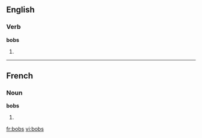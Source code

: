 {{also|Bobs}}
==English==

===Verb===
'''bobs'''

# {{third-person singular of|[[bob]]}}

----

==French==

===Noun===
'''bobs''' {{m}}

# {{plural of|[[bob]]|lang=fr}}

[[fr:bobs]]
[[vi:bobs]]